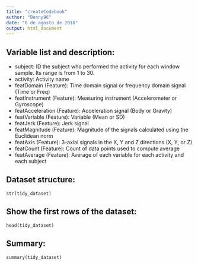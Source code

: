 ---
title: "createCodebook"
author: "Benny96"
date: "6 de agosto de 2016"
output: html_document
---

## Variable list and description:

* subject:  	                  ID the subject who performed the activity for each window sample. Its range is from 1 to 30.
* activity: 	                  Activity name
* featDomain	(Feature):        Time domain signal or frequency domain signal (Time or Freq)
* featInstrument	(Feature):    Measuring instrument (Accelerometer or Gyroscope)
* featAcceleration	(Feature):  Acceleration signal (Body or Gravity)
* featVariable	(Feature):      Variable (Mean or SD)
* featJerk	(Feature):          Jerk signal
* featMagnitude	(Feature):      Magnitude of the signals calculated using the Euclidean norm
* featAxis	(Feature):          3-axial signals in the X, Y and Z directions (X, Y, or Z)
* featCount	(Feature):          Count of data points used to compute average
* featAverage	(Feature):        Average of each variable for each activity and each subject

## Dataset structure:
```
str(tidy_dataset)
```
## Show the first rows of the dataset:
```
head(tidy_dataset)
```
## Summary:
```
summary(tidy_dataset)
```
